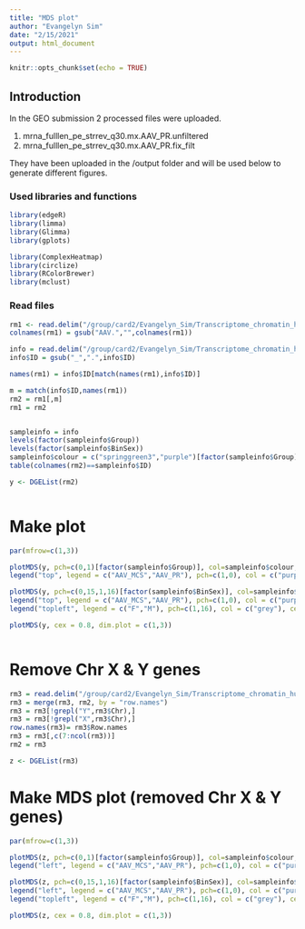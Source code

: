 ```yaml
---
title: "MDS plot"
author: "Evangelyn Sim"
date: "2/15/2021"
output: html_document
---
```


```r
knitr::opts_chunk$set(echo = TRUE)
```




## Introduction

In the GEO submission 2 processed files were uploaded. 

1. mrna_fulllen_pe_strrev_q30.mx.AAV_PR.unfiltered
2. mrna_fulllen_pe_strrev_q30.mx.AAV_PR.fix_filt

They have been uploaded in the /output folder and will be used below to generate different figures.



### Used libraries and functions

```r
library(edgeR)
library(limma)
library(Glimma)
library(gplots)

library(ComplexHeatmap)
library(circlize)
library(RColorBrewer)
library(mclust)

```


### Read files 
```r

rm1 <- read.delim("/group/card2/Evangelyn_Sim/Transcriptome_chromatin_human/Sequencing_ATAC_RNA/GITHUB/Mouse_AAV_PGR_RNAseq_bulk/output/mrna_fulllen_pe_strrev_q30.mx.AAV_PR.fix_filt", row.names = 1)
colnames(rm1) = gsub("AAV.","",colnames(rm1))

info = read.delim("/group/card2/Evangelyn_Sim/Transcriptome_chromatin_human/Sequencing_ATAC_RNA/GITHUB/Mouse_AAV_PGR_RNAseq_bulk/output/2020021_AAV_PR_RNA_samplesheet.txt", header = TRUE, sep = "\t")
info$ID = gsub("_",".",info$ID)

names(rm1) = info$ID[match(names(rm1),info$ID)]

m = match(info$ID,names(rm1))
rm2 = rm1[,m]
rm1 = rm2


sampleinfo = info
levels(factor(sampleinfo$Group))
levels(factor(sampleinfo$BinSex))
sampleinfo$colour = c("springgreen3","purple")[factor(sampleinfo$Group)]
table(colnames(rm2)==sampleinfo$ID)

y <- DGEList(rm2)



```

# Make plot

```r

par(mfrow=c(1,3))

plotMDS(y, pch=c(0,1)[factor(sampleinfo$Group)], col=sampleinfo$colour,dim.plot = c(1,3), cex = 2)
legend("top", legend = c("AAV_MCS","AAV_PR"), pch=c(1,0), col = c("purple", "springgreen3"), cex=1)

plotMDS(y, pch=c(0,15,1,16)[factor(sampleinfo$BinSex)], col=sampleinfo$colour, dim.plot = c(1,3),cex = 2)
legend("top", legend = c("AAV_MCS","AAV_PR"), pch=c(1,0), col = c("purple", "springgreen3"), cex=1)
legend("topleft", legend = c("F","M"), pch=c(1,16), col = c("grey"), cex=1)

plotMDS(y, cex = 0.8, dim.plot = c(1,3))



```


# Remove Chr X & Y genes

```r

rm3 = read.delim("/group/card2/Evangelyn_Sim/Transcriptome_chromatin_human/Sequencing_ATAC_RNA/GITHUB/Mouse_AAV_PGR_RNAseq_bulk/output/mrna_fulllen_pe_strrev_q30.mx.chr", header = TRUE, row.names = 1)
rm3 = merge(rm3, rm2, by = "row.names")
rm3 = rm3[!grepl("Y",rm3$Chr),]
rm3 = rm3[!grepl("X",rm3$Chr),]
row.names(rm3)= rm3$Row.names
rm3 = rm3[,c(7:ncol(rm3))]
rm2 = rm3

z <- DGEList(rm3)

```

# Make MDS plot (removed Chr X & Y genes)

```r

par(mfrow=c(1,3))

plotMDS(z, pch=c(0,1)[factor(sampleinfo$Group)], col=sampleinfo$colour,dim.plot = c(1,3), cex = 2)
legend("left", legend = c("AAV_MCS","AAV_PR"), pch=c(1,0), col = c("purple", "springgreen3"), cex=1)

plotMDS(z, pch=c(0,15,1,16)[factor(sampleinfo$BinSex)], col=sampleinfo$colour, dim.plot = c(1,3),cex = 2)
legend("left", legend = c("AAV_MCS","AAV_PR"), pch=c(1,0), col = c("purple", "springgreen3"), cex=1)
legend("topleft", legend = c("F","M"), pch=c(1,16), col = c("grey"), cex=1)

plotMDS(z, cex = 0.8, dim.plot = c(1,3))


```
